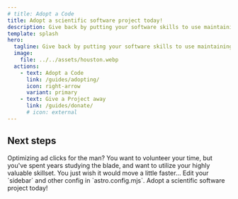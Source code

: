 ```yaml
---
# title: Adopt a Code
title: Adopt a scientific software project today!
description: Give back by putting your software skills to use maintaining abandoned scientific software.
template: splash
hero:
  tagline: Give back by putting your software skills to use maintaining abandoned scientific software.
  image:
    file: ../../assets/houston.webp
  actions:
    - text: Adopt a Code
      link: /guides/adopting/
      icon: right-arrow
      variant: primary
    - text: Give a Project away
      link: /guides/donate/
      # icon: external
---
```



## Next steps

<CardGrid stagger>
  <Card title="Tired of wasting your talents?" icon="pencil">
    Optimizing ad clicks for the man?
  </Card>
  <Card title="Looking to make an impact?" icon="add-document">
    You want to volunteer your time, but you've spent years studying the blade, and want to utilize your highly valuable skillset.
  </Card>
  <Card title="Love science?" icon="setting">
    You just wish it would move a little faster...
    Edit your `sidebar` and other config in `astro.config.mjs`.
  </Card>
  <Card title="Adopt a Code!" icon="open-book">
    Adopt a scientific software project today!
    <!-- TODO Learn more in [the Starlight Docs](https://starlight.astro.build/). -->
  </Card>
</CardGrid>
